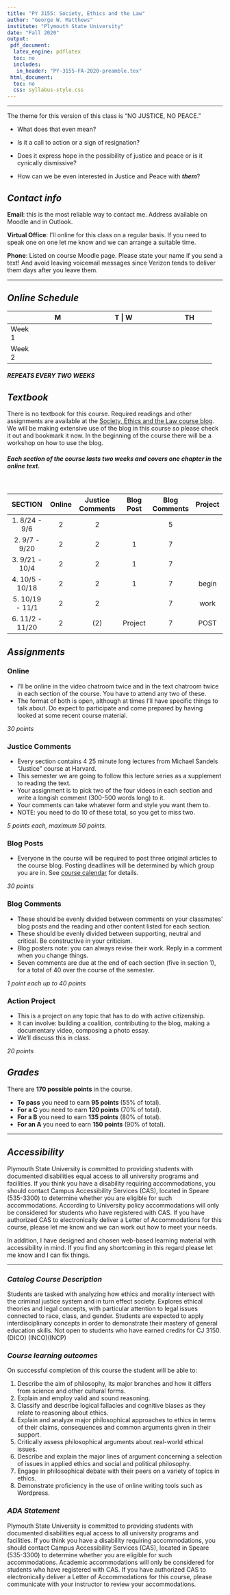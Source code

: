 ```yaml
---
title: "PY 3155: Society, Ethics and the Law"
author: "George W. Matthews"
institute: "Plymouth State University"
date: "Fall 2020"
output:
 pdf_document: 
  latex_engine: pdflatex
  toc: no
  includes:
   in_header: "PY-3155-FA-2020-preamble.tex"
 html_document:
  toc: no
  css: syllabus-style.css
---
```


\thispagestyle{fancy}

***

<div class="note" markdown="1">

The theme for this version of this class is "NO JUSTICE, NO PEACE."

- What does that even mean?

- Is it a call to action or a sign of resignation?

- Does it express hope in the possibility of justice and peace or is it cynically dismissive?

- How can we be even interested in Justice and Peace with _**them**_?

</div>


## *Contact info*

<div class="infobox" markdown="1">

**Email**: this is the most reliable way to contact me. Address available on Moodle and in Outlook. 

**Virtual Office**: I'll online for this class on a regular basis. If you need to speak one on one let me know and we can arrange a suitable time.

**Phone**: Listed on course Moodle page. Please state your name if you send a text! And avoid leaving voicemail messages since Verizon tends to deliver them days after you leave them.

</div>

***

## *Online Schedule*

<div class="infobox" markdown="1">

+---------+:-------------:+:--------------:+:---------:+:-------------:+
|         | M             | T             | W          | TH            |
+=========+:=============:+:=============:+:==========:+:=============:+
| Week 1  |               | **video** \   |            | **video** \   | 
|         |               | 9:30 AM       |            | 9:30 AM       |
+---------+:-------------:+:-------------:+:----------:+:-------------:+
| Week 2  | **text** \    |               | **text** \ |               |        
|         | 6 - 7 PM      |               | 6 - 7 PM   |               |
+---------+:-------------:+:-------------:+:----------:+:-------------:+

##### *REPEATS EVERY TWO WEEKS*

</div>

## *Textbook*

<div class="note" markdown="1">

There is no textbook for this course. Required readings and other assignments are available at the [Society, Ethics and the Law course blog](http://www.6worlds.net/society-ethics-law/). We will be making extensive use of the blog in this course so please check it out and bookmark it now. In the beginning of the course there will be a workshop on how to use the blog.

</div>

<div class="infobox" markdown="1">

##### Each **section** of the course lasts **two weeks** and covers one chapter in the online text.

<br>

|     SECTION     |  Online | Justice Comments | Blog Post | Blog Comments | Project |
|:---------------:|:-------:|:----------------:|:---------:|:-------------:|:-------:|
|  1. 8/24 - 9/6  |    2    |         2        |           |       5       |         |
|  2. 9/7 - 9/20  |    2    |         2        |     1     |       7       |         |
|  3. 9/21 - 10/4 |    2    |         2        |     1     |       7       |         |
| 4. 10/5 - 10/18 |    2    |         2        |     1     |       7       |  begin  |
| 5. 10/19 - 11/1 |    2    |         2        |           |       7       |  work   |
| 6. 11/2 - 11/20 |    2    |       (2)        |  Project  |       7       |  POST   |
</div>


## *Assignments* 

<div class="assignment" markdown="1">

### Online 

- I'll be online in the video chatroom twice and in the text chatroom twice in each section of the course. You have to attend any two of these. 
- The format of both is open, although at times I'll have specific things to talk about. Do expect to participate and come prepared by having looked at some recent course material. 

*30 points*

</div>

<div class="assignment" markdown ="1">

### Justice Comments

- Every section contains 4 25 minute long lectures from Michael Sandels "Justice" course at Harvard. 
- This semester we are going to follow this lecture series as a supplement to reading the text. 
- Your assignment is to pick two of the four videos in each section and write a longish comment (300-500 words long) to it.
- Your comments can take whatever form and style you want them to.
- NOTE: you need to do 10 of these total, so you get to miss two.

*5 points each, maximum 50 points.*

</div>

<div class="assignment" markdown="1">

### Blog Posts

- Everyone in the course will be required to post three original articles to the course blog. Posting deadlines will be determined by which group you are in. See [course calendar](https://www.6worlds.net/society-ethics-law/society-ethics-and-the-law/preface/readme/) for details. 

*30 points*

</div>

<div class="assignment" markdown="1">

### Blog Comments

- These should be evenly divided between comments on your classmates' blog posts and the reading and other content listed for each section.
- These should be evenly divided between supporting, neutral and critical. Be constructive in your criticism.
- Blog posters note: you can always revise their work. Reply in a comment when you change things.
- Seven comments are due at the end of each section (five in section 1), for a total of 40 over the course of the semester.

*1 point each up to 40 points*

</div>

<div class="assignment" markdown="1">

### Action Project

- This is a project on any topic that has to do with active citizenship. 
- It can involve: building a coalition, contributing to the blog, making a documentary video, composing a photo essay.
- We'll discuss this in class.

*20 points*

</div>
## *Grades*

<div class="caution" markdown="1">

There are **170 possible points** in the course. 

  - **To pass** you need to earn **95 points** (55% of total).
  - **For a C** you need to earn **120 points** (70% of total).
  - **For a B** you need to earn **135 points** (80% of total).
  - **For an A** you need to earn **150 points** (90% of total). 
  
</div>

***

## *Accessibility*

<div class="infobox" markdown="1">

Plymouth State University is committed to providing students with documented disabilities equal access to all university programs and facilities. If you think you have a disability requiring accommodations, you should contact Campus Accessibility Services (CAS), located in Speare (535-3300) to determine whether you are eligible for such accommodations. According to University policy accommodations will only be considered for students who have registered with CAS. If you have authorized CAS to electronically deliver a Letter of Accommodations for this course, please let me know and we can work out how to meet your needs.

In addition, I have designed and chosen web-based learning material with accessibility in mind. If you find any shortcoming in this regard please let me know and I can fix things.

</div>

***

### *Catalog Course Description*

Students are tasked with analyzing how ethics and morality intersect with the criminal justice system and in turn effect society. Explores ethical theories and legal concepts, with particular attention to legal issues connected to race, class, and gender. Students are expected to apply interdisciplinary concepts in order to demonstrate their mastery of general education skills. Not open to students who have earned credits for CJ 3150. (DICO) (INCO)(INCP)

### *Course learning outcomes*

On successful completion of this course the student will be able to:

1. Describe the aim of philosophy, its major branches and how it differs from science and other cultural forms.
2. Explain and employ valid and sound reasoning.
3. Classify and describe logical fallacies and cognitive biases as they relate to reasoning about ethics.
4. Explain and analyze major philosophical approaches to ethics in terms of their claims, consequences and common arguments given in their support.
5. Critically assess philosophical arguments about real-world ethical issues. 
6. Describe and explain the major lines of argument concerning a selection of issues in applied ethics and social and political philosophy.
7. Engage in philosophical debate with their peers on a variety of topics in ethics.
8. Demonstrate proficiency in the use of online writing tools such as Wordpress.

### *ADA Statement*

Plymouth State University is committed to providing students with documented disabilities equal access to all university programs and facilities. If you think you have a disability requiring accommodations, you should contact Campus Accessibility Services (CAS), located in Speare (535-3300) to determine whether you are eligible for such accommodations. Academic accommodations will only be considered for students who have registered with CAS. If you have authorized CAS to electronically deliver a Letter of Accommodations for this course, please communicate with your instructor to review your accommodations.
